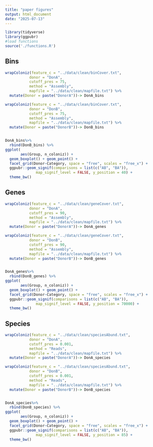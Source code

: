 ```yaml
---
title: "paper figures"
output: html_document
date: "2025-07-13"
---
```


```r

library(tidyverse)
library(ggpubr)
#load functions
source('./functions.R')

```

## Bins

```r

wrapColoniz(feature_c = "../data/clean/binCover.txt",
           donor = "DonA",
           cutoff_pres = 75,
           method = "Assembly",
           mapfile = "../data/clean/mapfile.txt") %>%
  mutate(Donor = paste("DonorA"))-> DonA_bins

wrapColoniz(feature_c = "../data/clean/binCover.txt",
           donor = "DonB",
           cutoff_pres = 75,
           method = "Assembly",
           mapfile = "../data/clean/mapfile.txt") %>%
  mutate(Donor = paste("DonorB"))-> DonB_bins


DonA_bins%>%
  rbind(DonB_bins) %>%
ggplot(
       aes(Group, n_coloniz)) +
  geom_boxplot() + geom_point() +
  facet_grid(Donor~Category, space = "free", scales = "free_x") +
  ggpubr::geom_signif(comparisons = list(c("AB", "BA")),
              map_signif_level = FALSE, y_position = 40) +
  theme_bw()

```


## Genes

```r

wrapColoniz(feature_c = "../data/clean/geneCover.txt",
           donor = "DonA",
           cutoff_pres = 90,
           method = "Assembly",
           mapfile = "../data/clean/mapfile.txt") %>%
  mutate(Donor = paste("DonorA"))-> DonA_genes

wrapColoniz(feature_c = "../data/clean/geneCover.txt",
           donor = "DonB",
           cutoff_pres = 90,
           method = "Assembly",
           mapfile = "../data/clean/mapfile.txt") %>%
  mutate(Donor = paste("DonorB"))-> DonB_genes


DonA_genes%>%
  rbind(DonB_genes) %>%
ggplot(
       aes(Group, n_coloniz)) +
  geom_boxplot() + geom_point() +
  facet_grid(Donor~Category, space = "free", scales = "free_x") +
  ggpubr::geom_signif(comparisons = list(c("AB", "BA")),
              map_signif_level = FALSE, y_position = 70000) +
  theme_bw()

```

## Species

```r

wrapColoniz(feature_c = "../data/clean/speciesAbund.txt",
           donor = "DonA",
           cutoff_pres = 0.001,
           method = "Reads",
           mapfile = "../data/clean/mapfile.txt") %>%
  mutate(Donor = paste("DonorA"))-> DonA_species

wrapColoniz(feature_c = "../data/clean/speciesAbund.txt",
           donor = "DonB",
           cutoff_pres = 0.001,
           method = "Reads",
           mapfile = "../data/clean/mapfile.txt") %>%
  mutate(Donor = paste("DonorB"))-> DonB_species


DonA_species%>%
  rbind(DonB_species) %>%
ggplot(
       aes(Group, n_coloniz)) +
  geom_boxplot() + geom_point() +
  facet_grid(Donor~Category, space = "free", scales = "free_x") +
  ggpubr::geom_signif(comparisons = list(c("AB", "BA")),
              map_signif_level = FALSE, y_position = 85) +
  theme_bw()



```

